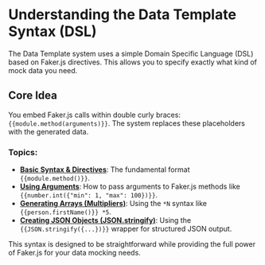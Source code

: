 # Understanding the Data Template Syntax (DSL)

The Data Template system uses a simple Domain Specific Language (DSL) based on Faker.js directives. This allows you to specify exactly what kind of mock data you need.

## Core Idea
You embed Faker.js calls within double curly braces: `{{module.method(arguments)}}`. The system replaces these placeholders with the generated data.

### Topics:
-   **[Basic Syntax & Directives](basic-syntax)**: The fundamental format `{{module.method()}}`.
-   **[Using Arguments](using-arguments)**: How to pass arguments to Faker.js methods like `{{number.int({"min": 1, "max": 100})}}`.
-   **[Generating Arrays (Multipliers)](generating-arrays)**: Using the `*N` syntax like `{{person.firstName()}} *5`.
-   **[Creating JSON Objects (JSON.stringify)](creating-json-objects)**: Using the `{{JSON.stringify({...})}}` wrapper for structured JSON output.

This syntax is designed to be straightforward while providing the full power of Faker.js for your data mocking needs.
